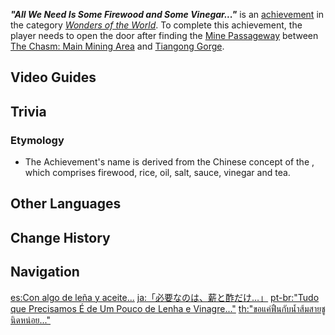 {{Achievement Infobox
|id           = 81220
|order id     = 1206
|category     = Wonders of the World
|description  = There is not just one secret path to the surface.
|requirements = Find the passageway between the Underground Mines and The Chasm and open the door.
|primogems    = 5
|tracking     = 
|hidden       = 1
|topic        = 
|type         = Exploration
}}
'''''"All We Need Is Some Firewood and Some Vinegar..."''''' is an [[achievement]] in the category ''[[Wonders of the World]]''. To complete this achievement, the player needs to open the door after finding the [[Mine Passageway]] between [[The Chasm: Main Mining Area]] and [[Tiangong Gorge]].
<!--
==Trivia==
-->
==Video Guides==
{{EVT
|video1   = C-ICmA8FJio
|caption1 = "All We Need Is Some Firewood and Some Vinegar..." Guide

|video2   = 581cE-1vKUc
|caption2 = "All We Need Is Some Firewood and Some Vinegar..." Guide
}}

==Trivia==
===Etymology===
* The Achievement's name is derived from the Chinese concept of the {{Lang|{{w|seven necessities}}|zh=開門七件事|zh_lit=seven items (needed) to open a door}}, which comprises firewood, rice, oil, salt, sauce, vinegar and tea.

==Other Languages==
{{Other Languages
|en      = "All We Need Is Some Firewood and Some Vinegar..."
|zhs     = 「只需一些柴火、一些醋…」
|zhs_rm  = "Zhǐxū Yīxiē Cháihuo, Yīxiē Cù..."
|zht     = 「只需一些柴火、一些醋…」
|zht_rm  = "Zhǐxū Yīxiē Cháihuo, Yīxiē Cù..."
|zh_tl   = "All We Need Is Some Firewood and Some Vinegar..."
|ja      = 「必要なのは、薪と酢だけ…」
|ja_rm   = "Hitsuyou na no wa, Maki to Su Dake..."
|ja_tl   = "All We Need Is Firewood and Vinegar..."
|ko      = 「장작과 식초만 조금 있으면…」
|ko_tl   = "If We have Some Firewood and Vinegar..."
|es      = Con algo de leña y aceite...
|es_tl   = With Some Firewood and Oil...
|fr      = «&nbsp;Encore quelques bûches et du vinaigre...&nbsp;»
|fr_tl   = "A Few More Logs and Some Vinegar..."
|ru      = «Нам нужно лишь немного дров и уксуса...»
|ru_tl   = "All We Need Is Some Firewood and Some Vinegar..."
|th      = "ขอแค่ฟืนกับน้ำส้มสายชูนิดหน่อย..."
|th_rm   = "Kho Khae Fuen Kap Namsomsaichu Nitnoi..."
|th_tl   = "All We Need Is Some Firewood and Some Vinegar..."
|vi      = "Chỉ Cần Chút Củi, Chút Giấm..."
|vi_tl   = 
|de      = „Alles, was wir brauchen, ist etwas Feuerholz und etwas Essig&nbsp;...“
|de_tl   = "All We Need Is Some Firewood and Some Vinegar..."
|id      = Banyak Jalan Menuju Roma
|id_tl   = {{wt|all roads lead to Rome|All Roads Lead to Rome}}
|pt      = "Tudo que Precisamos É de Um Pouco de Lenha e Vinagre..."
|pt_tl   = "All we Need is a Little Firewood and Vinegar..."
|tr      = "Sadece Yakacak Odun ve Sirke Gerekiyor..."
|tr_tl   = "Only Need Some Firewood and Some Vinegar..."
|it      = Ci servono solo un po' di legna da ardere e dell'aceto...
|it_tl   = We Only Need Some Firewood and Some Vinegar...
}}

==Change History==
{{Change History|2.6}}
<!--
==References==
{{Reflist}}
-->
== Navigation==
{{Achievement Navbox|Wonders of the World|Exploration}}

[[es:Con algo de leña y aceite...]]
[[ja:「必要なのは、薪と酢だけ…」]]
[[pt-br:"Tudo que Precisamos É de Um Pouco de Lenha e Vinagre..."]]
[[th:"ขอแค่ฟืนกับน้ำส้มสายชูนิดหน่อย..."]]